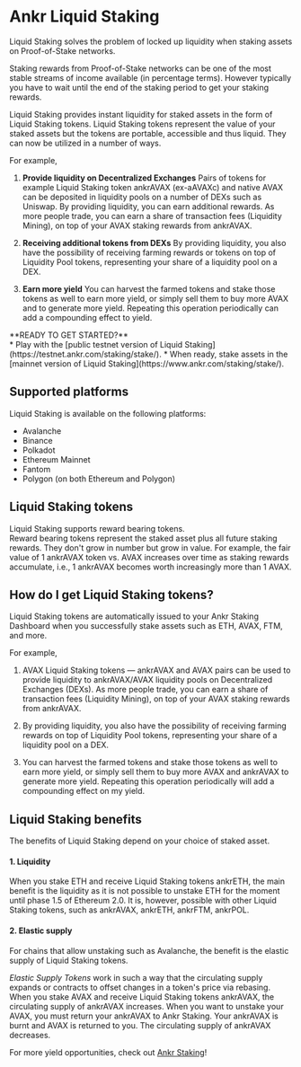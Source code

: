 
# Ankr Liquid Staking
Liquid Staking solves the problem of locked up liquidity when staking assets on Proof-of-Stake networks.

Staking rewards from Proof-of-Stake networks can be one of the most stable streams of income available (in percentage terms). 
However typically you have to wait until the end of the staking period to get your staking rewards.

Liquid Staking provides instant liquidity for staked assets in the form of Liquid Staking tokens.
Liquid Staking tokens represent the value of your staked assets but the tokens are portable, accessible and thus liquid. 
They can now be utilized in a number of ways.

For example,

1. **Provide liquidity on Decentralized Exchanges**
Pairs of tokens for example Liquid Staking token ankrAVAX (ex-aAVAXc) and native AVAX can be deposited in liquidity pools on a number of DEXs such as Uniswap. By providing liquidity, you can earn additional rewards. As more people trade, you can earn a share of transaction fees (Liquidity Mining), on top of your AVAX staking rewards from ankrAVAX.

2. **Receiving additional tokens from DEXs**
By providing liquidity, you also have the possibility of receiving farming rewards or tokens on top of Liquidity Pool tokens, representing your share of a liquidity pool on a DEX.

3. **Earn more yield**
You can harvest the farmed tokens and stake those tokens as well to earn more yield, or simply sell them to buy more AVAX and to generate more yield. Repeating this operation periodically can add a compounding effect to yield.

<Callout type="tip">
**READY TO GET STARTED?**<br/>
* Play with the [public testnet version of Liquid Staking](https://testnet.ankr.com/staking/stake/).
* When ready, stake assets in the [mainnet version of Liquid Staking](https://www.ankr.com/staking/stake/).
</Callout>

## Supported platforms
Liquid Staking is available on the following platforms:
* Avalanche
* Binance
* Polkadot
* Ethereum Mainnet
* Fantom
* Polygon (on both Ethereum and Polygon)

## Liquid Staking tokens
Liquid Staking supports reward bearing tokens.<br/>
Reward bearing tokens represent the staked asset plus all future staking rewards. They don't grow in number but grow in value. 
For example, the fair value of 1 ankrAVAX token vs. AVAX increases over time as staking rewards accumulate, i.e., 1 ankrAVAX becomes worth increasingly more than 1 AVAX.

## How do I get Liquid Staking tokens?

Liquid Staking tokens are automatically issued to your Ankr Staking Dashboard when you successfully stake assets such as ETH, AVAX, FTM, and more.

For example,

1. AVAX Liquid Staking tokens — ankrAVAX and AVAX pairs can be used to provide liquidity to ankrAVAX/AVAX liquidity pools on Decentralized Exchanges (DEXs). As more people trade, you can earn a share of transaction fees (Liquidity Mining), on top of your AVAX staking rewards from ankrAVAX.

2. By providing liquidity, you also have the possibility of receiving farming rewards on top of Liquidity Pool tokens, representing your share of a liquidity pool on a DEX.

3. You can harvest the farmed tokens and stake those tokens as well to earn more yield, or simply sell them to buy more AVAX and ankrAVAX to generate more yield. Repeating this operation periodically will add a compounding effect on my yield.

## Liquid Staking benefits

The benefits of Liquid Staking depend on your choice of staked asset.

#### 1. Liquidity

When you stake ETH and receive Liquid Staking tokens ankrETH, the main benefit is the liquidity as it is not possible to unstake ETH for the moment until phase 1.5 of Ethereum 2.0.
It is, however, possible with other Liquid Staking tokens, such as ankrAVAX, ankrETH, ankrFTM, ankrPOL.

#### 2. Elastic supply

For chains that allow unstaking such as Avalanche, the benefit is the elastic supply of Liquid Staking tokens. 

*Elastic Supply Tokens* work in such a way that the circulating supply expands or contracts to offset changes in a token's price via rebasing. 
When you stake AVAX and receive Liquid Staking tokens ankrAVAX, the circulating supply of ankrAVAX increases. 
When you want to unstake your AVAX, you must return your ankrAVAX to Ankr Staking. 
Your ankrAVAX is burnt and AVAX is returned to you. 
The circulating supply of ankrAVAX decreases. 

For more yield opportunities, check out [Ankr Staking](https://www.ankr.com/staking/stake/)!
